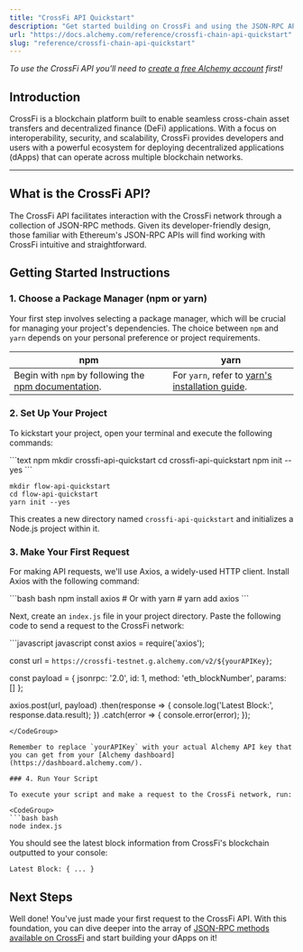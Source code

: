 ```yaml
---
title: "CrossFi API Quickstart"
description: "Get started building on CrossFi and using the JSON-RPC API"
url: "https://docs.alchemy.com/reference/crossfi-chain-api-quickstart"
slug: "reference/crossfi-chain-api-quickstart"
---
```


*To use the CrossFi API you'll need to [create a free Alchemy account](https://dashboard.alchemy.com/signup/?utm_source=docs\&utm_medium=website\&utm_campaign=crossfi) first!*

## Introduction

CrossFi is a blockchain platform built to enable seamless cross-chain asset transfers and decentralized finance (DeFi) applications. With a focus on interoperability, security, and scalability, CrossFi provides developers and users with a powerful ecosystem for deploying decentralized applications (dApps) that can operate across multiple blockchain networks.

***

## What is the CrossFi API?

The CrossFi API facilitates interaction with the CrossFi network through a collection of JSON-RPC methods. Given its developer-friendly design, those familiar with Ethereum's JSON-RPC APIs will find working with CrossFi intuitive and straightforward.

## Getting Started Instructions

### 1. Choose a Package Manager (npm or yarn)

Your first step involves selecting a package manager, which will be crucial for managing your project's dependencies. The choice between `npm` and `yarn` depends on your personal preference or project requirements.

| npm                                                                                                                       | yarn                                                                                                |
| ------------------------------------------------------------------------------------------------------------------------- | --------------------------------------------------------------------------------------------------- |
| Begin with `npm` by following the [npm documentation](https://docs.npmjs.com/downloading-and-installing-node-js-and-npm). | For `yarn`, refer to [yarn's installation guide](https://classic.yarnpkg.com/lang/en/docs/install). |

### 2. Set Up Your Project

To kickstart your project, open your terminal and execute the following commands:

<CodeGroup>
  ```text npm
  mkdir crossfi-api-quickstart
  cd crossfi-api-quickstart
  npm init --yes
  ```

  ```text yarn
  mkdir flow-api-quickstart
  cd flow-api-quickstart
  yarn init --yes
  ```
</CodeGroup>

This creates a new directory named `crossfi-api-quickstart` and initializes a Node.js project within it.

### 3. Make Your First Request

For making API requests, we'll use Axios, a widely-used HTTP client. Install Axios with the following command:

<CodeGroup>
  ```bash bash
  npm install axios
  # Or with yarn
  # yarn add axios
  ```
</CodeGroup>

Next, create an `index.js` file in your project directory. Paste the following code to send a request to the CrossFi network:

<CodeGroup>
  ```javascript javascript
  const axios = require('axios');

  const url = `https://crossfi-testnet.g.alchemy.com/v2/${yourAPIKey}`;

  const payload = {
    jsonrpc: '2.0',
    id: 1,
    method: 'eth_blockNumber',
    params: []
  };

  axios.post(url, payload)
    .then(response => {
      console.log('Latest Block:', response.data.result);
    })
    .catch(error => {
      console.error(error);
    });
  ```
</CodeGroup>

Remember to replace `yourAPIKey` with your actual Alchemy API key that you can get from your [Alchemy dashboard](https://dashboard.alchemy.com/).

### 4. Run Your Script

To execute your script and make a request to the CrossFi network, run:

<CodeGroup>
  ```bash bash
  node index.js
  ```
</CodeGroup>

You should see the latest block information from CrossFi's blockchain outputted to your console:

```
Latest Block: { ... }
```

## Next Steps

Well done! You've just made your first request to the CrossFi API. With this foundation, you can dive deeper into the array of [JSON-RPC methods available on CrossFi](/reference/crossfi-api-endpoints) and start building your dApps on it!
